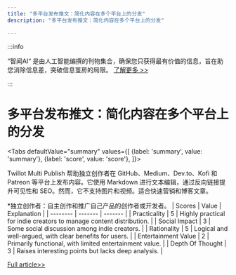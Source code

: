 ```yaml
---
title: "多平台发布推文：简化内容在多个平台上的分发"
description: "多平台发布推文：简化内容在多个平台上的分发"

---
```



:::info

“智闻AI“ 是由人工智能编撰的刊物集合，确保您只获得最有价值的信息，旨在助您消除信息差，突破信息茧房的局限。  [了解更多 >>](/)

:::

# 多平台发布推文：简化内容在多个平台上的分发


<Tabs
	defaultValue="summary"
	values={[
	{label: 'summary', value: 'summary'},
	{label: 'score', value: 'score'},
]}>
<TabItem value="summary">


Twillot Multi Publish 帮助独立创作者在 GitHub、Medium、Dev.to、Kofi 和 Patreon 等平台上发布内容。它使用 Markdown 进行文本编辑，通过反向链接提升可见性和 SEO。然而，它不支持图片和视频。适合快速营销和博客文章。

*独立创作者：自主创作和推广自己产品的创作者或开发者。
</TabItem>
<TabItem value="score">
	| Scores     | Value   | Explanation |
	| -------- | ------- | ------- |
	| Practicality  | 5    | Highly practical for indie creators to manage content distribution.    |
	| Social Impact | 3     | Some social discussion among indie creators.    |
	| Rationality    | 5    | Logical and well-argued, with clear benefits for users.    |
	| Entertainment Value    | 2    | Primarily functional, with limited entertainment value.    |
	| Depth Of Thought    | 3    | Raises interesting points but lacks deep analysis.    |
</TabItem>
</Tabs>

[Full article>>](https://github.com/ruanyf/weekly/issues/5201)
